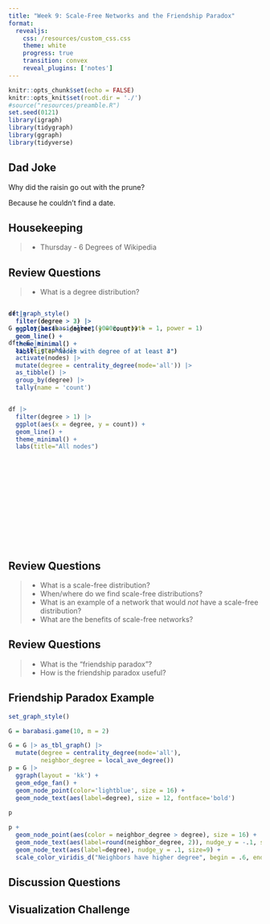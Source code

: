 ```yaml
---
title: "Week 9: Scale-Free Networks and the Friendship Paradox"
format: 
  revealjs:
    css: /resources/custom_css.css
    theme: white
    progress: true
    transition: convex
    reveal_plugins: ['notes']
---
```


```r
knitr::opts_chunk$set(echo = FALSE)
knitr::opts_knit$set(root.dir = './')
#source("resources/preamble.R")
set.seed(0121)
library(igraph)
library(tidygraph)
library(ggraph)
library(tidyverse)
```

## Dad Joke

Why did the raisin go out with the prune?

<span class='fragment'>
Because he couldn't find a date. 
</span>

## Housekeeping

> - Thursday - 6 Degrees of Wikipedia

## Review Questions

> - What is a degree distribution?

<div style="position:relative; width:640px; height:480px; margin:0 auto;">
<div class='fragment' style="position:absolute;top:0;left:0;">
```r
set_graph_style()

G = play_barabasi_albert(10000, growth = 1, power = 1)

df = G |> 
  as_tbl_graph() |>
  activate(nodes) |>
  mutate(degree = centrality_degree(mode='all')) |>
  as_tibble() |>
  group_by(degree) |>
  tally(name = 'count')


df |> 
  filter(degree > 1) |>
  ggplot(aes(x = degree, y = count)) + 
  geom_line() + 
  theme_minimal() +
  labs(title="All nodes")

```

</div>

<div class='fragment' style="position:absolute;top:0;left:0;">
```r
df |> 
  filter(degree > 2) |>
  ggplot(aes(x = degree, y = count)) + 
  geom_line() + 
  theme_minimal() + 
  labs(title="Nodes with degree of at least 3")
```
</div>

<div class='fragment' style="position:absolute;top:0;left:0;">
```r
df |> 
  filter(degree > 3) |>
  ggplot(aes(x = degree, y = count)) + 
  geom_line() + 
  theme_minimal() + 
  labs(title="Nodes with degree of at least 4")
```

</div>
</div>

## Review Questions

> - What is a scale-free distribution?
> -	When/where do we find scale-free distributions?
> - What is an example of a network that would *not* have a scale-free distribution?
> - What are the benefits of scale-free networks?

## Review Questions

> - What is the "friendship paradox"?
> - How is the friendship paradox useful?

## Friendship Paradox Example

<div class='fragment'>
```r

set_graph_style()

G = barabasi.game(10, m = 2)

G = G |> as_tbl_graph() |>
  mutate(degree = centrality_degree(mode='all'),
         neighbor_degree = local_ave_degree())
p = G |> 
  ggraph(layout = 'kk') +
  geom_edge_fan() +
  geom_node_point(color='lightblue', size = 16) +
  geom_node_text(aes(label=degree), size = 12, fontface='bold')
 
p
```

</div>
<div class='fragment'>

```r

p + 
  geom_node_point(aes(color = neighbor_degree > degree), size = 16) +
  geom_node_text(aes(label=round(neighbor_degree, 2)), nudge_y = -.1, size=9) +
  geom_node_text(aes(label=degree), nudge_y = .1, size=9) +
  scale_color_viridis_d("Neighbors have higher degree", begin = .6, end = .85, )

```

</div>

## Discussion Questions


## Visualization Challenge

